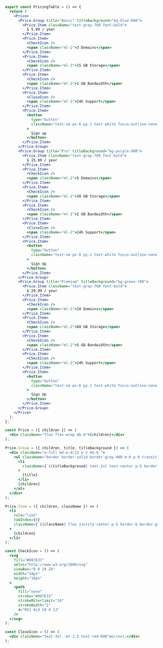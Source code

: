 ```jsx
export const PricingTable = () => {
  return (
    <Price>
      <Price.Group title="Basic" titleBackground="bg-blue-600">
        <Price.Item className="text-gray-700 font-bold">
          $ 5.99 / year
        </Price.Item>
        <Price.Item>
          <CheckIcon />
          <span className="ml-2">3 Domains</span>
        </Price.Item>
        <Price.Item>
          <CheckIcon />
          <span className="ml-2">15 GB Storage</span>
        </Price.Item>
        <Price.Item>
          <CheckIcon />
          <span className="ml-2">1 GB Bandwidth</span>
        </Price.Item>
        <Price.Item>
          <CloseIcon />
          <span className="ml-2">24h Support</span>
        </Price.Item>
        <Price.Item>
          <button
            type="button"
            className="text-sm px-6 py-1 text-white focus:outline-none bg-blue-600"
          >
            Sign up
          </button>
        </Price.Item>
      </Price.Group>
      <Price.Group title="Pro" titleBackground="bg-purple-900">
        <Price.Item className="text-gray-700 font-bold">
          $ 15.99 / year
        </Price.Item>
        <Price.Item>
          <CheckIcon />
          <span className="ml-2">5 Domains</span>
        </Price.Item>
        <Price.Item>
          <CheckIcon />
          <span className="ml-2">30 GB Storage</span>
        </Price.Item>
        <Price.Item>
          <CheckIcon />
          <span className="ml-2">2 GB Bandwidth</span>
        </Price.Item>
        <Price.Item>
          <CloseIcon />
          <span className="ml-2">24h Support</span>
        </Price.Item>
        <Price.Item>
          <button
            type="button"
            className="text-sm px-6 py-1 text-white focus:outline-none bg-purple-900"
          >
            Sign Up
          </button>
        </Price.Item>
      </Price.Group>
      <Price.Group title="Premium" titleBackground="bg-green-700">
        <Price.Item className="text-gray-700 font-bold">
          $ 29.99 / year
        </Price.Item>
        <Price.Item>
          <CheckIcon />
          <span className="ml-2">10 Domains</span>
        </Price.Item>
        <Price.Item>
          <CheckIcon />
          <span className="ml-2">60 GB Storage</span>
        </Price.Item>
        <Price.Item>
          <CheckIcon />
          <span className="ml-2">5 GB Bandwidth</span>
        </Price.Item>
        <Price.Item>
          <CheckIcon />
          <span className="ml-2">24h Support</span>
        </Price.Item>
        <Price.Item>
          <button
            type="button"
            className="text-sm px-6 py-1 text-white focus:outline-none bg-green-700"
          >
            Sign Up
          </button>
        </Price.Item>
      </Price.Group>
    </Price>
  );
};

const Price = ({ children }) => (
  <div className="flex flex-wrap mb-6">{children}</div>
);

Price.Group = ({ children, title, titleBackground }) => (
  <div className="w-full md:w-4/12 p-2 mb-6 ">
    <ul className="border border-solid border-gray-400 m-0 p-0 transition-all duration-300 ease-linear">
      <li
        className={`${titleBackground} text-2xl text-center p-5 border-b border-gray-300 text-white`}
      >
        {title}
      </li>
      {children}
    </ul>
  </div>
);

Price.Item = ({ children, className }) => (
  <li
    role="link"
    tabIndex={0}
    className={`${className} flex justify-center p-5 border-b border-gray-100  text-sm`}
  >
    {children}
  </li>
);

const CheckIcon = () => (
  <svg
    fill="#007E33"
    xmlns="http://www.w3.org/2000/svg"
    viewBox="0 0 24 24"
    width="18px"
    height="18px"
  >
    <path
      fill="none"
      stroke="#007E33"
      strokeMiterlimit="10"
      strokeWidth="2"
      d="M21 6L9 18 4 13"
    />
  </svg>
);

const CloseIcon = () => (
  <div className="text-3xl -mt-2.5 text-red-600">&times;</div>
);
```
